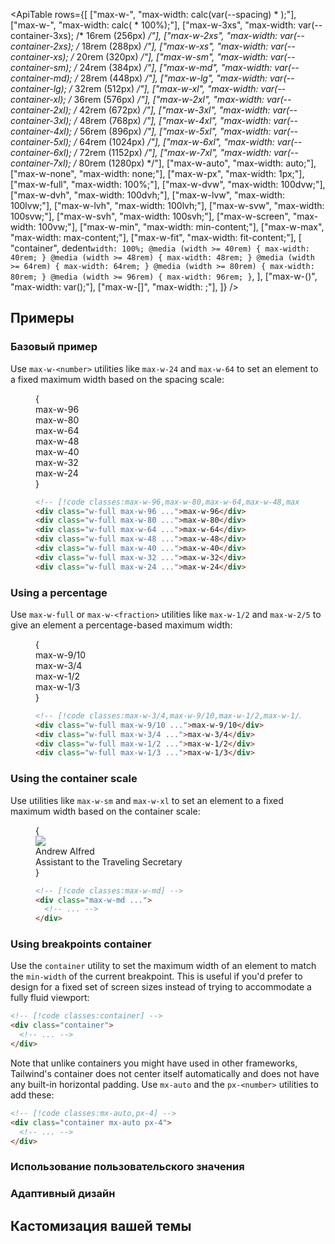 

<ApiTable
  rows={[
    ["max-w-<number>", "max-width: calc(var(--spacing) * <number>);"],
    ["max-w-<fraction>", "max-width: calc(<fraction> * 100%);"],
    ["max-w-3xs", "max-width: var(--container-3xs); /* 16rem (256px) */"],
    ["max-w-2xs", "max-width: var(--container-2xs); /* 18rem (288px) */"],
    ["max-w-xs", "max-width: var(--container-xs); /* 20rem (320px) */"],
    ["max-w-sm", "max-width: var(--container-sm); /* 24rem (384px) */"],
    ["max-w-md", "max-width: var(--container-md); /* 28rem (448px) */"],
    ["max-w-lg", "max-width: var(--container-lg); /* 32rem (512px) */"],
    ["max-w-xl", "max-width: var(--container-xl); /* 36rem (576px) */"],
    ["max-w-2xl", "max-width: var(--container-2xl); /* 42rem (672px) */"],
    ["max-w-3xl", "max-width: var(--container-3xl); /* 48rem (768px) */"],
    ["max-w-4xl", "max-width: var(--container-4xl); /* 56rem (896px) */"],
    ["max-w-5xl", "max-width: var(--container-5xl); /* 64rem (1024px) */"],
    ["max-w-6xl", "max-width: var(--container-6xl); /* 72rem (1152px) */"],
    ["max-w-7xl", "max-width: var(--container-7xl); /* 80rem (1280px) */"],
    ["max-w-auto", "max-width: auto;"],
    ["max-w-none", "max-width: none;"],
    ["max-w-px", "max-width: 1px;"],
    ["max-w-full", "max-width: 100%;"],
    ["max-w-dvw", "max-width: 100dvw;"],
    ["max-w-dvh", "max-width: 100dvh;"],
    ["max-w-lvw", "max-width: 100lvw;"],
    ["max-w-lvh", "max-width: 100lvh;"],
    ["max-w-svw", "max-width: 100svw;"],
    ["max-w-svh", "max-width: 100svh;"],
    ["max-w-screen", "max-width: 100vw;"],
    ["max-w-min", "max-width: min-content;"],
    ["max-w-max", "max-width: max-content;"],
    ["max-w-fit", "max-width: fit-content;"],
    [
      "container",
      dedent`
        width: 100%;
        @media (width >= 40rem) { max-width: 40rem; }
        @media (width >= 48rem) { max-width: 48rem; }
        @media (width >= 64rem) { max-width: 64rem; }
        @media (width >= 80rem) { max-width: 80rem; }
        @media (width >= 96rem) { max-width: 96rem; }
      `,
    ],
    ["max-w-(<custom-property>)", "max-width: var(<custom-property>);"],
    ["max-w-[<value>]", "max-width: <value>;"],
  ]}
/>

## Примеры

### Базовый пример

Use `max-w-<number>` utilities like `max-w-24` and `max-w-64` to set an element to a fixed maximum width based on the spacing scale:

<Figure hint="Измените размер примера, чтобы увидеть ожидаемое поведение">

<Example resizable>
  {
    <div className="align-start grid gap-4 text-center font-mono text-xs font-bold text-white">
      <div className="relative grid w-full rounded-lg">
        <Stripes border className="absolute inset-0 h-full rounded-lg" />
        <div className="relative max-w-96 rounded-lg bg-blue-500 px-4 py-2">max-w-96</div>
      </div>
      <div className="relative grid w-full rounded-lg">
        <Stripes border className="absolute inset-0 h-full rounded-lg" />
        <div className="relative max-w-80 rounded-lg bg-blue-500 px-4 py-2">max-w-80</div>
      </div>
      <div className="relative grid w-full rounded-lg">
        <Stripes border className="absolute inset-0 h-full rounded-lg" />
        <div className="relative max-w-64 rounded-lg bg-blue-500 px-4 py-2">max-w-64</div>
      </div>
      <div className="relative grid w-full rounded-lg">
        <Stripes border className="absolute inset-0 h-full rounded-lg" />
        <div className="relative max-w-48 rounded-lg bg-blue-500 px-4 py-2">max-w-48</div>
      </div>
      <div className="relative grid w-full rounded-lg">
        <Stripes border className="absolute inset-0 h-full rounded-lg" />
        <div className="relative max-w-40 rounded-lg bg-blue-500 px-4 py-2">max-w-40</div>
      </div>
      <div className="relative grid w-full rounded-lg">
        <Stripes border className="absolute inset-0 h-full rounded-lg" />
        <div className="relative max-w-32 rounded-lg bg-blue-500 px-4 py-2">max-w-32</div>
      </div>
      <div className="relative grid w-full rounded-lg">
        <Stripes border className="absolute inset-0 h-full rounded-lg" />
        <div className="relative max-w-24 rounded-lg bg-blue-500 px-4 py-2">max-w-24</div>
      </div>
    </div>
  }
</Example>

```html
<!-- [!code classes:max-w-96,max-w-80,max-w-64,max-w-48,max-w-40,max-w-32,max-w-24] -->
<div class="w-full max-w-96 ...">max-w-96</div>
<div class="w-full max-w-80 ...">max-w-80</div>
<div class="w-full max-w-64 ...">max-w-64</div>
<div class="w-full max-w-48 ...">max-w-48</div>
<div class="w-full max-w-40 ...">max-w-40</div>
<div class="w-full max-w-32 ...">max-w-32</div>
<div class="w-full max-w-24 ...">max-w-24</div>
```

</Figure>

### Using a percentage

Use `max-w-full` or `max-w-<fraction>` utilities like `max-w-1/2` and `max-w-2/5` to give an element a percentage-based maximum width:

<Figure hint="Измените размер примера, чтобы увидеть ожидаемое поведение">

<Example resizable>
  {
    <div className="align-start grid gap-4 text-center font-mono text-xs font-bold text-white">
      <div className="relative grid w-full rounded-lg">
        <Stripes border className="absolute inset-0 h-full rounded-lg" />
        <div className="relative max-w-9/10 truncate rounded-lg bg-indigo-500 px-4 py-2 text-nowrap">max-w-9/10</div>
      </div>
      <div className="relative grid w-full rounded-lg">
        <Stripes border className="absolute inset-0 h-full rounded-lg" />
        <div className="relative max-w-3/4 truncate rounded-lg bg-indigo-500 px-4 py-2 text-nowrap">max-w-3/4</div>
      </div>
      <div className="relative grid w-full rounded-lg">
        <Stripes border className="absolute inset-0 h-full rounded-lg" />
        <div className="relative max-w-1/2 truncate rounded-lg bg-indigo-500 px-4 py-2 text-nowrap">max-w-1/2</div>
      </div>
      <div className="relative grid w-full rounded-lg">
        <Stripes border className="absolute inset-0 h-full rounded-lg" />
        <div className="relative max-w-1/3 truncate rounded-lg bg-indigo-500 px-4 py-2 text-nowrap">max-w-1/3</div>
      </div>
    </div>
  }
</Example>

```html
<!-- [!code classes:max-w-3/4,max-w-9/10,max-w-1/2,max-w-1/3] -->
<div class="w-full max-w-9/10 ...">max-w-9/10</div>
<div class="w-full max-w-3/4 ...">max-w-3/4</div>
<div class="w-full max-w-1/2 ...">max-w-1/2</div>
<div class="w-full max-w-1/3 ...">max-w-1/3</div>
```

</Figure>

### Using the container scale

Use utilities like `max-w-sm` and `max-w-xl` to set an element to a fixed maximum width based on the container scale:

<Figure hint="Измените размер примера, чтобы увидеть ожидаемое поведение">

<Example resizable>
  {
    <div className="dark:highlight-white/5 relative mx-auto flex max-w-md items-center gap-6 overflow-hidden rounded-xl bg-white shadow-lg ring-1 ring-black/5 dark:bg-gray-800">
      <img
        className="absolute -left-6 h-28 w-28 rounded-full"
        src="https://images.unsplash.com/photo-1501196354995-cbb51c65aaea?ixlib=rb-1.2.1&ixid=MnwxMjA3fDB8MHxwaG90by1wYWdlfHx8fGVufDB8fHx8&auto=format&fit=facearea&facepad=4&w=256&h=256&q=80"
      />
      <div className="min-w-0 py-5 pr-5 pl-28">
        <div className="truncate text-sm font-medium text-gray-900 sm:text-base dark:text-gray-200">Andrew Alfred</div>
        <div className="truncate text-sm leading-tight text-gray-500 sm:text-base dark:text-gray-400">
          Assistant to the Traveling Secretary
        </div>
      </div>
    </div>
  }
</Example>

```html
<!-- [!code classes:max-w-md] -->
<div class="max-w-md ...">
  <!-- ... -->
</div>
```

</Figure>

### Using breakpoints container

Use the `container` utility to set the maximum width of an element to match the `min-width` of the current breakpoint. This is useful if you'd prefer to design for a fixed set of screen sizes instead of trying to accommodate a fully fluid viewport:

```html
<!-- [!code classes:container] -->
<div class="container">
  <!-- ... -->
</div>
```

Note that unlike containers you might have used in other frameworks, Tailwind's container does not center itself automatically and does not have any built-in horizontal padding. Use `mx-auto` and the `px-<number>` utilities to add these:

```html
<!-- [!code classes:mx-auto,px-4] -->
<div class="container mx-auto px-4">
  <!-- ... -->
</div>
```

### Использование пользовательского значения

<UsingACustomValue utility="max-w" value="220px" name="maximum width" variable="max-width" />

### Адаптивный дизайн

<ResponsiveDesign property="max-width" defaultClass="max-w-sm" featuredClass="max-w-lg" />

## Кастомизация вашей темы

<CustomizingYourSpacingScale utility="max-w" />
